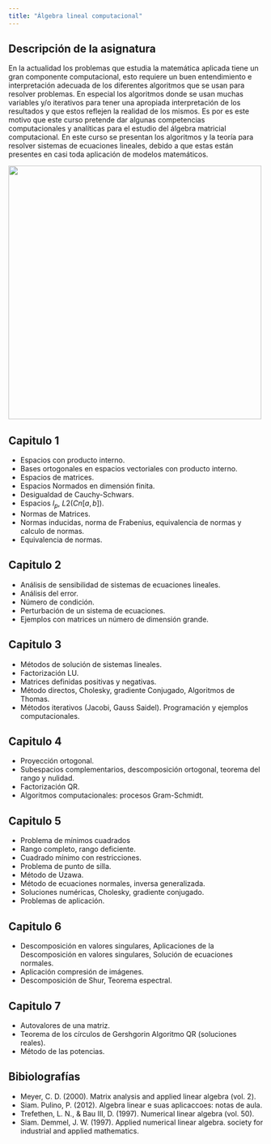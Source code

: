```yaml
---
title: "Álgebra lineal computacional"
---
```

## Descripción de la asignatura
En la actualidad los problemas que estudia la matemática aplicada tiene un gran componente computacional, esto requiere un buen entendimiento e interpretación adecuada de los diferentes algoritmos que se usan para resolver problemas. En especial los algoritmos donde se usan muchas variables y/o iterativos para tener una apropiada interpretación de los resultados y que estos reflejen la realidad de los mismos. Es por es este motivo que este curso pretende dar algunas competencias computacionales y analíticas para el estudio del álgebra matricial computacional. En este curso se presentan los algoritmos y la teoría para resolver sistemas de ecuaciones lineales, debido a que estas están presentes en casi toda aplicación de modelos matemáticos.

![](images/alc.jpeg){width="500"}

## Capitulo 1
-   Espacios con producto interno. 
-   Bases ortogonales en espacios vectoriales con producto interno.
-   Espacios de matrices. 
-   Espacios Normados en dimensión finita.
-   Desigualdad de Cauchy-Schwars.
-   Espacios $l_p$,  $L2(Cn[a, b])$. 
-   Normas de Matrices. 
-   Normas inducidas, norma de Frabenius, equivalencia de normas y calculo de normas. 
-   Equivalencia de normas.

## Capitulo 2
- Análisis de sensibilidad de sistemas de ecuaciones lineales. 
- Análisis del error. 
- Número de condición. 
- Perturbación de un sistema de ecuaciones. 
- Ejemplos con matrices un número de dimensión grande.

## Capitulo 3
- Métodos de solución de sistemas lineales. 
- Factorización LU. 
- Matrices definidas positivas y negativas. 
- Método directos, Cholesky, gradiente Conjugado, Algoritmos de Thomas. 
- Métodos iterativos (Jacobi, Gauss Saidel). Programación y ejemplos computacionales.

## Capitulo 4
- Proyección ortogonal. 
- Subespacios complementarios, descomposición ortogonal, teorema del rango y nulidad. 
- Factorización QR. 
- Algoritmos computacionales: procesos Gram-Schmidt.

## Capitulo 5
- Problema de mínimos cuadrados 
- Rango completo, rango deficiente. 
- Cuadrado mínimo con restricciones. 
- Problema de punto de silla. 
- Método de Uzawa. 
- Método de ecuaciones normales, inversa generalizada. 
- Soluciones numéricas, Cholesky, gradiente conjugado. 
- Problemas de aplicación.

## Capitulo 6
- Descomposición en valores singulares, Aplicaciones de la Descomposición en valores singulares, Solución de ecuaciones normales. 
- Aplicación compresión de imágenes. 
- Descomposición de Shur, Teorema espectral.

## Capitulo 7
- Autovalores de una matriz. 
- Teorema de los círculos de Gershgorin Algoritmo QR (soluciones reales). 
- Método de las potencias.

## Bibiolografías
- Meyer, C. D. (2000). Matrix analysis and applied linear algebra (vol. 2). 
- Siam. Pulino, P. (2012). Algebra linear e suas aplicaccoes: notas de aula. 
- Trefethen, L. N., & Bau III, D. (1997). Numerical linear algebra (vol. 50). 
- Siam. Demmel, J. W. (1997). Applied numerical linear algebra. society for industrial and applied mathematics.
